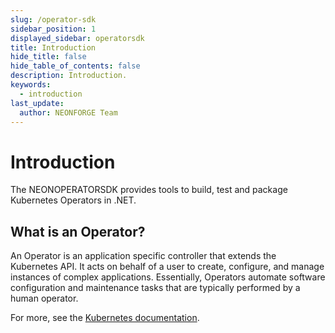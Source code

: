 ```yaml
---
slug: /operator-sdk
sidebar_position: 1
displayed_sidebar: operatorsdk
title: Introduction
hide_title: false
hide_table_of_contents: false
description: Introduction.
keywords:
  - introduction
last_update:
  author: NEONFORGE Team
---
```



# Introduction

The NEONOPERATORSDK provides tools to build, test and package Kubernetes
Operators in .NET.

## What is an Operator?

An Operator is an application specific controller that extends the Kubernetes
API. It acts on behalf of a user to create, configure, and manage instances of
complex applications. Essentially, Operators automate software configuration and
maintenance tasks that are typically performed by a human operator.

For more, see the
[Kubernetes documentation](https://kubernetes.io/docs/concepts/extend-kubernetes/operator/).
